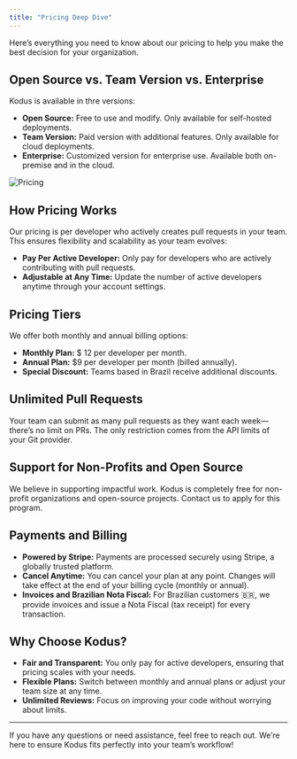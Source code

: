 ```yaml
---
title: "Pricing Deep Dive"
---
```


Here’s everything you need to know about our pricing to help you make the best decision for your organization.

## Open Source vs. Team Version vs. Enterprise

Kodus is available in thre versions:

* **Open Source:** Free to use and modify. Only available for self-hosted deployments.
* **Team Version:** Paid version with additional features. Only available for cloud deployments.
* **Enterprise:** Customized version for enterprise use. Available both on-premise and in the cloud.

<img src="/images/open_pro.png" alt="Pricing" />

## How Pricing Works

Our pricing is per developer who actively creates pull requests in your team. 
This ensures flexibility and scalability as your team evolves:
* **Pay Per Active Developer:** Only pay for developers who are actively contributing with pull requests.
* **Adjustable at Any Time:** Update the number of active developers anytime through your account settings.

## Pricing Tiers

We offer both monthly and annual billing options:

* **Monthly Plan:** $ 12 per developer per month.
* **Annual Plan:** $9 per developer per month (billed annually).
* **Special Discount:** Teams based in Brazil receive additional discounts.

## Unlimited Pull Requests

Your team can submit as many pull requests as they want each week—there’s no limit on PRs. The only restriction comes from the API limits of your Git provider.

## Support for Non-Profits and Open Source

We believe in supporting impactful work. Kodus is completely free for non-profit organizations and open-source projects. Contact us to apply for this program.

## Payments and Billing

* **Powered by Stripe:** Payments are processed securely using Stripe, a globally trusted platform.
* **Cancel Anytime:** You can cancel your plan at any point. Changes will take effect at the end of your billing cycle (monthly or annual).
* **Invoices and Brazilian Nota Fiscal:** For Brazilian customers 🇧🇷, we provide invoices and issue a Nota Fiscal (tax receipt) for every transaction.

## Why Choose Kodus?

* **Fair and Transparent:** You only pay for active developers, ensuring that pricing scales with your needs.
* **Flexible Plans:** Switch between monthly and annual plans or adjust your team size at any time.
* **Unlimited Reviews:** Focus on improving your code without worrying about limits.

--- 

If you have any questions or need assistance, feel free to reach out. We’re here to ensure Kodus fits perfectly into your team’s workflow!

